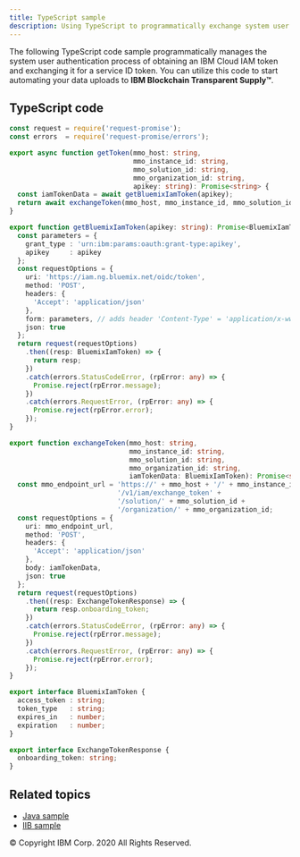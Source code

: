 ```yaml
---
title: TypeScript sample
description: Using TypeScript to programmatically exchange system user tokens
---
```


<PageDescription>

The following TypeScript code sample programmatically manages the system user
authentication process of obtaining an IBM Cloud IAM token and exchanging it for a
service ID token. You can utilize this code to start automating your data uploads
to **IBM Blockchain Transparent Supply™**.

</PageDescription>

## TypeScript code

```typescript
const request = require('request-promise');
const errors  = require('request-promise/errors');

export async function getToken(mmo_host: string,
                               mmo_instance_id: string,
                               mmo_solution_id: string,
                               mmo_organization_id: string,
                               apikey: string): Promise<string> {
  const iamTokenData = await getBluemixIamToken(apikey);
  return await exchangeToken(mmo_host, mmo_instance_id, mmo_solution_id , mmo_organization_id , iamTokenData);
}

export function getBluemixIamToken(apikey: string): Promise<BluemixIamToken> {
  const parameters = {
    grant_type : 'urn:ibm:params:oauth:grant-type:apikey',
    apikey     : apikey
  };
  const requestOptions = {
    uri: 'https://iam.ng.bluemix.net/oidc/token',
    method: 'POST',
    headers: {
      'Accept': 'application/json'
    },
    form: parameters, // adds header 'Content-Type' = 'application/x-www-form-urlencoded'
    json: true
  };
  return request(requestOptions)
    .then((resp: BluemixIamToken) => {
      return resp;
    })
    .catch(errors.StatusCodeError, (rpError: any) => {
      Promise.reject(rpError.message);
    })
    .catch(errors.RequestError, (rpError: any) => {
      Promise.reject(rpError.error);
    });
}

export function exchangeToken(mmo_host: string,
                              mmo_instance_id: string,
                              mmo_solution_id: string,
                              mmo_organization_id: string,
                              iamTokenData: BluemixIamToken): Promise<string> {
  const mmo_endpoint_url = 'https://' + mmo_host + '/' + mmo_instance_id + '/onboarding' +
                           '/v1/iam/exchange_token' +
                           '/solution/' + mmo_solution_id +
                           '/organization/' + mmo_organization_id;
  const requestOptions = {
    uri: mmo_endpoint_url,
    method: 'POST',
    headers: {
      'Accept': 'application/json'
    },
    body: iamTokenData,
    json: true
  };
  return request(requestOptions)
    .then((resp: ExchangeTokenResponse) => {
      return resp.onboarding_token;
    })
    .catch(errors.StatusCodeError, (rpError: any) => {
      Promise.reject(rpError.message);
    })
    .catch(errors.RequestError, (rpError: any) => {
      Promise.reject(rpError.error);
    });
}

export interface BluemixIamToken {
  access_token : string;
  token_type   : string;
  expires_in   : number;
  expiration   : number;
}

export interface ExchangeTokenResponse {
  onboarding_token: string;
}
```

## Related topics

- [Java sample](/managing-users/java-sample)
- [IIB sample](/managing-users/iib-sample)

<PageCopyright>© Copyright IBM Corp. 2020 All Rights Reserved.</PageCopyright>
